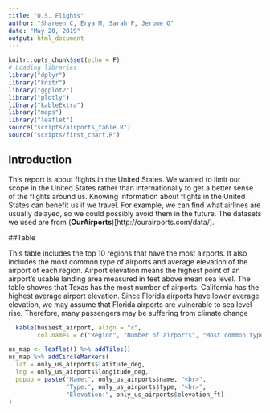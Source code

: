 ```yaml
---
title: "U.S. Flights"
author: "Shareen C, Erya M, Sarah P, Jerome O"
date: "May 20, 2019"
output: html_document
---
```


```r
knitr::opts_chunk$set(echo = F)
# Loading libraries
library("dplyr")
library("knitr")
library("ggplot2")
library("plotly")
library("kableExtra")
library("maps")
library("leaflet")
source("scripts/airports_table.R")
source("scripts/first_chart.R")
```
## Introduction

This report is about flights in the United States. We wanted to limit our scope in the United States rather than internationally to get a better sense of the flights around us. Knowing information about flights in the United States can benefit us if we travel. For example, we can find what airlines are usually delayed, so we could possibly avoid them in the future. The datasets we used are from (**OurAirports**)[http://ourairports.com/data/].

##Table

This table includes the top 10 regions that have the most airports. It also includes the most common type of airports and average elevation of the airport of each region. Airport elevation means the highest point of an airport's usable landing area measured in feet above mean sea level. The table showes that Texas has the most number of airports. California has the highest average airport elevation. Since Florida airports have lower average elevation, we may assume that Florida airports are vulnerable to sea level rise. Therefore, many passengers may be suffering from climate change
```r
  kable(busiest_airport, align = "c",
        col.names = c("Region", "Number of airports", "Most common type of airports", "Average elevation in ft"))
```

```r
us_map <- leaflet() %>% addTiles()
us_map %>% addCircleMarkers(
  lat = only_us_airports$latitude_deg,
  lng = only_us_airports$longitude_deg,
  popup = paste("Name:", only_us_airports$name, "<br>",
                "Type:", only_us_airports$type, "<br>",
                "Elevation:", only_us_airports$elevation_ft)
)

```
